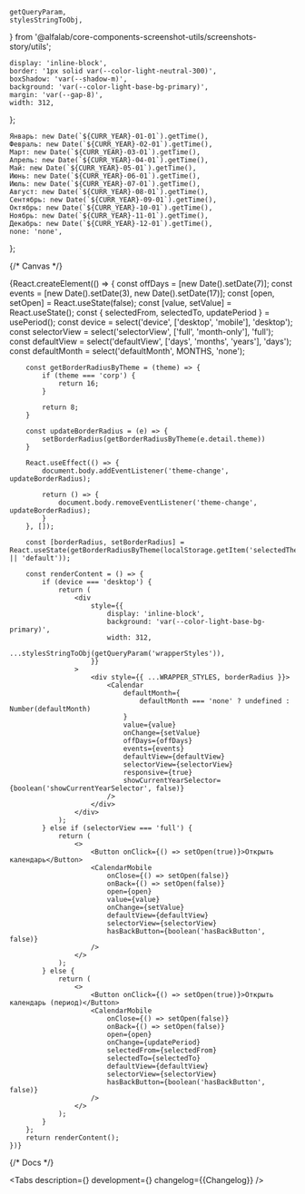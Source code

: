 
    getQueryParam,
    stylesStringToObj,
} from '@alfalab/core-components-screenshot-utils/screenshots-story/utils';

<Meta title='Components/Calendar' component={Calendar} id='Calendar' />

    display: 'inline-block',
    border: '1px solid var(--color-light-neutral-300)',
    boxShadow: 'var(--shadow-m)',
    background: 'var(--color-light-base-bg-primary)',
    margin: 'var(--gap-8)',
    width: 312,
};


    Январь: new Date(`${CURR_YEAR}-01-01`).getTime(),
    Февраль: new Date(`${CURR_YEAR}-02-01`).getTime(),
    Март: new Date(`${CURR_YEAR}-03-01`).getTime(),
    Апрель: new Date(`${CURR_YEAR}-04-01`).getTime(),
    Май: new Date(`${CURR_YEAR}-05-01`).getTime(),
    Июнь: new Date(`${CURR_YEAR}-06-01`).getTime(),
    Июль: new Date(`${CURR_YEAR}-07-01`).getTime(),
    Август: new Date(`${CURR_YEAR}-08-01`).getTime(),
    Сентябрь: new Date(`${CURR_YEAR}-09-01`).getTime(),
    Октябрь: new Date(`${CURR_YEAR}-10-01`).getTime(),
    Ноябрь: new Date(`${CURR_YEAR}-11-01`).getTime(),
    Декабрь: new Date(`${CURR_YEAR}-12-01`).getTime(),
    none: 'none',
};

{/* Canvas */}

<Story name='Calendar'>
    {React.createElement(() => {
        const offDays = [new Date().setDate(7)];
        const events = [new Date().setDate(3), new Date().setDate(17)];
        const [open, setOpen] = React.useState(false);
        const [value, setValue] = React.useState();
        const { selectedFrom, selectedTo, updatePeriod } = usePeriod();
        const device = select('device', ['desktop', 'mobile'], 'desktop');
        const selectorView = select('selectorView', ['full', 'month-only'], 'full');
        const defaultView = select('defaultView', ['days', 'months', 'years'], 'days');
        const defaultMonth = select('defaultMonth', MONTHS, 'none');

        const getBorderRadiusByTheme = (theme) => {
            if (theme === 'corp') {
                return 16;
            }

            return 8;
        }

        const updateBorderRadius = (e) => {
            setBorderRadius(getBorderRadiusByTheme(e.detail.theme))
        }

        React.useEffect(() => {
            document.body.addEventListener('theme-change', updateBorderRadius);

            return () => {
                document.body.removeEventListener('theme-change', updateBorderRadius);
            }
        }, []);

        const [borderRadius, setBorderRadius] = React.useState(getBorderRadiusByTheme(localStorage.getItem('selectedTheme') || 'default'));

        const renderContent = () => {
            if (device === 'desktop') {
                return (
                    <div
                        style={{
                            display: 'inline-block',
                            background: 'var(--color-light-base-bg-primary)',
                            width: 312,
                            ...stylesStringToObj(getQueryParam('wrapperStyles')),
                        }}
                    >
                        <div style={{ ...WRAPPER_STYLES, borderRadius }}>
                            <Calendar
                                defaultMonth={
                                    defaultMonth === 'none' ? undefined : Number(defaultMonth)
                                }
                                value={value}
                                onChange={setValue}
                                offDays={offDays}
                                events={events}
                                defaultView={defaultView}
                                selectorView={selectorView}
                                responsive={true}
                                showCurrentYearSelector={boolean('showCurrentYearSelector', false)}
                            />
                        </div>
                    </div>
                );
            } else if (selectorView === 'full') {
                return (
                    <>
                        <Button onClick={() => setOpen(true)}>Открыть календарь</Button>
                        <CalendarMobile
                            onClose={() => setOpen(false)}
                            onBack={() => setOpen(false)}
                            open={open}
                            value={value}
                            onChange={setValue}
                            defaultView={defaultView}
                            selectorView={selectorView}
                            hasBackButton={boolean('hasBackButton', false)}
                        />
                    </>
                );
            } else {
                return (
                    <>
                        <Button onClick={() => setOpen(true)}>Открыть календарь (период)</Button>
                        <CalendarMobile
                            onClose={() => setOpen(false)}
                            onBack={() => setOpen(false)}
                            open={open}
                            onChange={updatePeriod}
                            selectedFrom={selectedFrom}
                            selectedTo={selectedTo}
                            defaultView={defaultView}
                            selectorView={selectorView}
                            hasBackButton={boolean('hasBackButton', false)}
                        />
                    </>
                );
            }
        };
        return renderContent();
    })}
</Story>

{/* Docs */}

<ComponentHeader name='Calendar' children='Компонент для выбора даты и диапазона дат.' />

<Tabs
    description={<Description />}
    development={<Development />}
    changelog={<Markdown>{Changelog}</Markdown>}
/>
